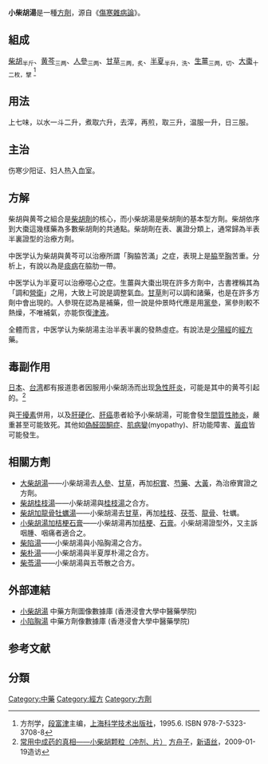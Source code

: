 {{ctm}}
{{Infobox Prescription of TCM | 
|name          = 小柴胡湯
|shortname     = 
|nickname      = 
|origin        = 伤寒论
|formulation   = 汤剂
|image         = 
|image_caption = 
|TCD1          = 柴胡
|dosage1       = 半斤
|TCD2          = 黄芩
|dosage2       = 三两
|TCD3          = 人參
|dosage3       = 三两
|TCD4          = 甘草
|dosage4       = 三两，炙
|TCD5          = 半夏
|dosage5       = 半升，洗
|TCD6          = 生薑
|dosage6       = 三两，切
|TCD7          = 大棗
|dosage7       = 十二枚，擘
|function      = 和解少阳
|footnotes     = 
}}

'''小柴胡湯'''是一種[[方劑|方劑]]，源自《[[傷寒雜病論|傷寒雜病論]]》。

== 組成 ==
[[柴胡|柴胡]]<sub>半斤</sub>、[[黄芩|黄芩]]<sub>三两</sub>、[[人參|人參]]<sub>三两</sub>、[[甘草|甘草]]<sub>三两，炙</sub>、[[半夏|半夏]]<sub>半升，洗</sub>、[[生薑|生薑]]<sub>三两，切</sub>、[[大棗|大棗]]<sub>十二枚，擘</sub> <ref>方剂学，[[段富津|段富津]]主编，[[上海科学技术出版社|上海科学技术出版社]]，1995.6. ISBN 978-7-5323-3708-8</ref>

== 用法 ==
上七味，以水一斗二升，煮取六升，去滓，再煎，取三升，温服一升，日三服。

== 主治 ==
伤寒少阳证、妇人热入血室。

== 方解 ==
柴胡與黄芩之組合是[[柴胡劑|柴胡劑]]的核心，而小柴胡湯是柴胡劑的基本型方劑。柴胡依序到大棗這幾樣藥為多數柴胡劑的共通點。柴胡劑在表、裏證分類上，通常歸為半表半裏證型的治療方劑。

中医学认为柴胡與黄芩可以治療所謂「胸脇苦滿」之症，表現上是[[脇|脇]]至[[胸|胸]]苦重。分析上，有說以為是[[痰病|痰病]]在脇肋一帶。

中医学认为半夏可以治療噁心之症。生薑與大棗出現在許多方劑中，古書裡稱其為「調和[[營|營]][[衛|衛]]」之用，大致上可說是調整氣血。[[甘草|甘草]]則可以調和諸藥，也是在許多方劑中會出現的。人參現在認為是補藥，但一說是仲景時代應是用[[黨參|黨參]]，黨參則較不熱燥，不唯補氣，亦能恢復[[津液|津液]]。

全體而言，中医学认为柴胡湯主治半表半裏的發熱虛症。有說法是[[少陽經|少陽經]]的[[經方|經方]]藥。

== 毒副作用 ==

[[日本|日本]]、[[台湾|台湾]]都有报道患者因服用小柴胡汤而出现[[急性肝炎|急性肝炎]]，可能是其中的黄芩引起的。<ref>[http://www.xys.org/xys/netters/Fang-Zhouzi/zhongyi/xiaochaihukeli.txt 常用中成药的真相——小柴胡颗粒（冲剂、片）] {{Wayback|url=http://www.xys.org/xys/netters/Fang-Zhouzi/zhongyi/xiaochaihukeli.txt |date=20090120023720 }}[[方舟子|方舟子]]，[[新语丝|新语丝]]，2009-01-19造访</ref>

與[[干擾素|干擾素]]併用，以及[[肝硬化|肝硬化]]、[[肝癌|肝癌]]患者給予小柴胡湯，可能會發生[[間質性肺炎|間質性肺炎]]，嚴重甚至可能致死。其他如[[偽醛固酮症|偽醛固酮症]]、[[肌病變|肌病變]](myopathy)、肝功能障害、[[黃疸|黃疸]]皆可能發生。

== 相關方劑 ==
* [[大柴胡湯|大柴胡湯]]——小柴胡湯去[[人參|人參]]、[[甘草|甘草]]，再加[[枳實|枳實]]、[[芍藥|芍藥]]、[[大黃|大黃]]，為治療實證之方劑。
* [[柴胡桂枝湯|柴胡桂枝湯]]——小柴胡湯與[[桂枝湯|桂枝湯]]之合方。
* [[柴胡加龍骨牡蠣湯|柴胡加龍骨牡蠣湯]]——小柴胡湯去[[甘草|甘草]]，再加[[桂枝|桂枝]]、[[茯苓|茯苓]]、[[龍骨|龍骨]]、牡蠣。
* [[小柴胡湯加桔梗石膏|小柴胡湯加桔梗石膏]]——小柴胡湯再加[[桔梗|桔梗]]、[[石膏|石膏]]。小柴胡湯證型外，又主訴咽腫、咽痛者適合之。
* [[柴陷湯|柴陷湯]]——小柴胡湯與小陥胸湯之合方。
* [[柴朴湯|柴朴湯]]——小柴胡湯與半夏厚朴湯之合方。
* [[柴苓湯|柴苓湯]]——小柴胡湯與五苓散之合方。

== 外部連結 ==
* [https://sys02.lib.hkbu.edu.hk/cmfid/details.asp?lang=cht&id=F00026  小柴胡湯] 中藥方劑圖像數據庫 (香港浸會大學中醫藥學院) {{zh}}{{en}}
*[https://sys02.lib.hkbu.edu.hk/cmfid/details.asp?lang=cht&id=F00169 小陷胸湯] {{Wayback|url=https://sys02.lib.hkbu.edu.hk/cmfid/details.asp?lang=cht&id=F00169 |date=20210624210611 }} 中藥方劑像數據庫  (香港浸會大學中醫藥學院) {{zh}}{{en}}

==参考文献==
<div class="references-small">
<references />
</div>

{{和解劑}}
{{经方}}

==分類==
[[Category:中藥|Category:中藥]]
[[Category:經方|Category:經方]]
[[Category:方劑|Category:方劑]]